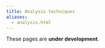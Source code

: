 ```yaml
---
title: Analysis techniques
aliases:
  - analysis.html
---
```


:::{.callout-warning}
These pages are **under development**.
:::
